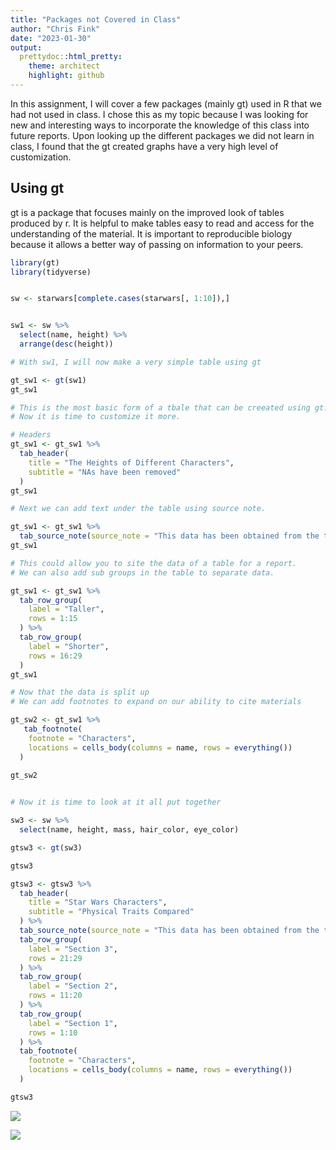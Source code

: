 ```yaml
---
title: "Packages not Covered in Class"
author: "Chris Fink"
date: "2023-01-30"
output:
  prettydoc::html_pretty:
    theme: architect
    highlight: github
---
```


In this assignment, I will cover a few packages (mainly gt) used in R that we had not used in class. I chose this as my topic because I was looking for new and interesting ways to incorporate the knowledge of this class into future reports. Upon looking up the different packages we did not learn in class, I found that the gt created graphs have a very high level of customization. 

## Using gt 

gt is a package that focuses mainly on the improved look of tables produced by r. It is helpful to make tables easy to read and access for the understanding of the material. It is important to reproducible biology because it allows a better way of passing on information to your peers.

```r
library(gt)
library(tidyverse)


sw <- starwars[complete.cases(starwars[, 1:10]),]


sw1 <- sw %>% 
  select(name, height) %>% 
  arrange(desc(height))

# With sw1, I will now make a very simple table using gt

gt_sw1 <- gt(sw1)
gt_sw1

# This is the most basic form of a tbale that can be creeated using gt.
# Now it is time to customize it more.

# Headers
gt_sw1 <- gt_sw1 %>%
  tab_header(
    title = "The Heights of Different Characters",
    subtitle = "NAs have been removed"
  )
gt_sw1

# Next we can add text under the table using source note.

gt_sw1 <- gt_sw1 %>%
  tab_source_note(source_note = "This data has been obtained from the tidyverse")
gt_sw1

# This could allow you to site the data of a table for a report.
# We can also add sub groups in the table to separate data.

gt_sw1 <- gt_sw1 %>%
  tab_row_group(
    label = "Taller",
    rows = 1:15
  ) %>%
  tab_row_group(
    label = "Shorter",
    rows = 16:29
  )
gt_sw1

# Now that the data is split up
# We can add footnotes to expand on our ability to cite materials

gt_sw2 <- gt_sw1 %>%
   tab_footnote(
    footnote = "Characters",
    locations = cells_body(columns = name, rows = everything())
  )
  
gt_sw2


# Now it is time to look at it all put together

sw3 <- sw %>%
  select(name, height, mass, hair_color, eye_color)

gtsw3 <- gt(sw3)

gtsw3

gtsw3 <- gtsw3 %>%
  tab_header(
    title = "Star Wars Characters",
    subtitle = "Physical Traits Compared"
  ) %>%
  tab_source_note(source_note = "This data has been obtained from the tidyverse") %>%
  tab_row_group(
    label = "Section 3",
    rows = 21:29
  ) %>% 
  tab_row_group(
    label = "Section 2",
    rows = 11:20
  ) %>% 
  tab_row_group(
    label = "Section 1",
    rows = 1:10
  ) %>%
  tab_footnote(
    footnote = "Characters",
    locations = cells_body(columns = name, rows = everything())
  )

gtsw3
```

![](https://gt.rstudio.com/reference/figures/gt_parts_of_a_table.svg)

![](http://www.danieldsjoberg.com/gt-and-gtsummary-presentation/images/tbl_regression_4.png)

